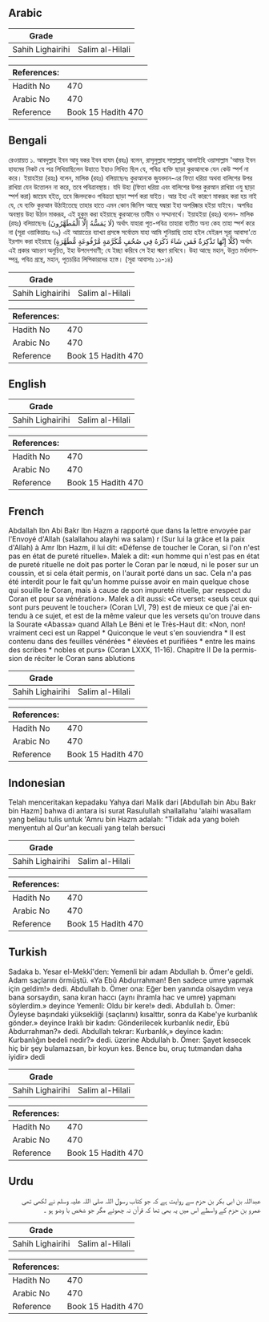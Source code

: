## Arabic


<div dir="rtl" lang="ar" style={{fontSize:'larger',backgroundColor:'#f8f9fa',padding:20}}>

</div>
<div style={{backgroundColor:'#f8f9fa',padding:20, marginBottom: 10}}><table> <thead> <tr> <th>Grade</th> <th></th> </tr> </thead> <tbody> <tr><td>Sahih Lighairihi</td><td>Salim al-Hilali</td></tr></tbody></table><table> <thead> <tr> <th>References:</th> <th></th> </tr> </thead> <tbody><tr><td>Hadith No</td><td>470</td></tr><tr><td>Arabic No</td><td>470</td></tr><tr><td>Reference</td><td>Book 15 Hadith 470</td></tr></tbody></table></div>

## Bengali


<div dir="ltr" lang="bn" style={{fontSize:'larger',backgroundColor:'#f8f9fa',padding:20}}>
রেওয়ায়ত ১. আবদুল্লাহ ইবন আবু বকর ইবন হাযম (রহঃ) বলেন, রাসূলুল্লাহ সাল্লাল্লাহু আলাইহি ওয়াসাল্লাম 'আমর ইবন হাযমের নিকট যে পত্র লিখিয়াছিলেন উহাতে ইহাও লিখিত ছিল যে, পবিত্র ব্যক্তি ছাড়া কুরআনকে যেন কেউ স্পর্শ না করে। ইয়াহইয়া (রহঃ) বলেন, মালিক (রহঃ) বলিয়াছেনঃ কুরআনকে জুযবদান-এর ফিতা ধরিয়া অথবা বালিশের উপর রাখিয়া যেন উত্তোলন না করে, তবে পবিত্রাবস্থায়। যদি উহা (ফিতা ধরিয়া এবং বালিশের উপর কুরআন রাখিয়া ওযু ছাড়া স্পর্শ করা) জায়েয হইত, তবে জিলদকেও পবিত্রতা ছাড়া স্পর্শ করা যাইত। আর ইহা এই কারণে মাকরূহ করা হয় নাই যে, যে ব্যক্তি কুরআন উঠাইতেছে তাহার হাতে এমন কোন জিনিস আছে যদ্বারা ইহা অপরিষ্কার হইয়া যাইবে। অপবিত্র অবস্থায় উহা উঠান মাকরূহ, এই হুকুম করা হইয়াছে কুরআনের তাযীম ও সম্মানার্থে। ইয়াহইয়া (রহঃ) বলেন- মালিক (রহঃ) বলিয়াছেনঃ (لَا يَمَسُّهُ إِلَّا الْمُطَهَّرُونَ) অর্থাৎ যাহারা পূত-পবিত্র তাহারা ব্যতীত অন্য কেহ তাহা স্পর্শ করে না (সূরা ওয়াকিয়াহঃ ৭৯) এই আয়াতের ব্যাখ্যা প্রসঙ্গে সর্বোত্তম যাহা আমি শুনিয়াছি তাহা হইল যেইরূপ সূরা আবাসা'তে ইরশাদ করা হইয়াছে (كَلَّا إِنَّهَا تَذْكِرَةٌ فَمَن شَاءَ ذَكَرَهُ فِي صُحُفٍ مُّكَرَّمَةٍ مَّرْفُوعَةٍ مُّطَهَّرَةٍ) অর্থাৎ এই প্রকার আচরণ অনুচিত, ইহা উপদেশবাণী; যে ইচ্ছা করিবে সে ইহা স্মরণ রাখিবে। উহা আছে মহান, উন্নত মর্যাদাসম্পন্ন, পবিত্র গ্রন্থে, মহান, পূতচরিত্র লিপিকারদের হস্তে। (সূরা আবাসাঃ ১১-১৪)
</div>
<div style={{backgroundColor:'#f8f9fa',padding:20, marginBottom: 10}}><table> <thead> <tr> <th>Grade</th> <th></th> </tr> </thead> <tbody> <tr><td>Sahih Lighairihi</td><td>Salim al-Hilali</td></tr></tbody></table><table> <thead> <tr> <th>References:</th> <th></th> </tr> </thead> <tbody><tr><td>Hadith No</td><td>470</td></tr><tr><td>Arabic No</td><td>470</td></tr><tr><td>Reference</td><td>Book 15 Hadith 470</td></tr></tbody></table></div>

## English


<div dir="ltr" lang="en" style={{fontSize:'larger',backgroundColor:'#f8f9fa',padding:20}}>

</div>
<div style={{backgroundColor:'#f8f9fa',padding:20, marginBottom: 10}}><table> <thead> <tr> <th>Grade</th> <th></th> </tr> </thead> <tbody> <tr><td>Sahih Lighairihi</td><td>Salim al-Hilali</td></tr></tbody></table><table> <thead> <tr> <th>References:</th> <th></th> </tr> </thead> <tbody><tr><td>Hadith No</td><td>470</td></tr><tr><td>Arabic No</td><td>470</td></tr><tr><td>Reference</td><td>Book 15 Hadith 470</td></tr></tbody></table></div>

## French


<div dir="ltr" lang="fr" style={{fontSize:'larger',backgroundColor:'#f8f9fa',padding:20}}>
Abdallah Ibn Abi Bakr Ibn Hazm a rapporté que dans la lettre envoyée par l'Envoyé d'Allah (salallahou alayhi wa salam) r (Sur lui la grâce et la paix d'Allah) à Amr Ibn Hazm, il lui dit: «Défense de toucher le Coran, si l'on n'est pas en état de pureté rituelle». Malek a dit: «un homme qui n'est pas en état de pureté rituelle ne doit pas porter le Coran par le nœud, ni le poser sur un coussin, et si cela était permis, on l'aurait porté dans un sac. Cela n'a pas été interdit pour le fait qu'un homme puisse avoir en main quelque chose qui souille le Coran, mais à cause de son impureté rituelle, par respect du Coran et pour sa vénération». Malek a dit aussi: «Ce verset: «seuls ceux qui sont purs peuvent le toucher» (Coran LVI, 79) est de mieux ce que j'ai entendu à ce sujet, et est de la même valeur que les versets qu'on trouve dans la Sourate «Abassa» quand Allah Le Béni et le Très-Haut dit: «Non, non! vraiment ceci est un Rappel * Quiconque le veut s'en souviendra * II est contenu dans des feuilles vénérées * élevées et purifiées * entre les mains des scribes * nobles et purs» (Coran LXXX, 11-16). Chapitre II De la permission de réciter le Coran sans ablutions
</div>
<div style={{backgroundColor:'#f8f9fa',padding:20, marginBottom: 10}}><table> <thead> <tr> <th>Grade</th> <th></th> </tr> </thead> <tbody> <tr><td>Sahih Lighairihi</td><td>Salim al-Hilali</td></tr></tbody></table><table> <thead> <tr> <th>References:</th> <th></th> </tr> </thead> <tbody><tr><td>Hadith No</td><td>470</td></tr><tr><td>Arabic No</td><td>470</td></tr><tr><td>Reference</td><td>Book 15 Hadith 470</td></tr></tbody></table></div>

## Indonesian


<div dir="ltr" lang="id" style={{fontSize:'larger',backgroundColor:'#f8f9fa',padding:20}}>
Telah menceritakan kepadaku Yahya dari Malik dari [Abdullah bin Abu Bakr bin Hazm] bahwa di antara isi surat Rasulullah shallallahu 'alaihi wasallam yang beliau tulis untuk 'Amru bin Hazm adalah: "Tidak ada yang boleh menyentuh al Qur'an kecuali yang telah bersuci
</div>
<div style={{backgroundColor:'#f8f9fa',padding:20, marginBottom: 10}}><table> <thead> <tr> <th>Grade</th> <th></th> </tr> </thead> <tbody> <tr><td>Sahih Lighairihi</td><td>Salim al-Hilali</td></tr></tbody></table><table> <thead> <tr> <th>References:</th> <th></th> </tr> </thead> <tbody><tr><td>Hadith No</td><td>470</td></tr><tr><td>Arabic No</td><td>470</td></tr><tr><td>Reference</td><td>Book 15 Hadith 470</td></tr></tbody></table></div>

## Turkish


<div dir="ltr" lang="tr" style={{fontSize:'larger',backgroundColor:'#f8f9fa',padding:20}}>
Sadaka b. Yesar el-Mekkî'den: Yemenli bir adam Abdullah b. Ömer'e geldi. Adam saçlarını örmüştü. «Ya Ebû Abdurrahman! Ben sadece umre yapmak için geldim!» dedi. Abdullah b. Ömer ona: Eğer ben yanında olsaydım veya bana sorsaydın, sana kıran haccı (aynı ihramla hac ve umre) yapmanı söylerdim.» deyince Yemenli: Oldu bir kere!» dedi. Abdullah b. Ömer: Öyleyse başındaki yüksekliği (saçlarını) kısalttır, sonra da Kabe'ye kurbanlık gönder.» deyince Iraklı bir kadın: Gönderilecek kurbanlık nedir, Ebû Abdurrahman?» dedi. Abdullah tekrar: Kurbanlık,» deyince kadın: Kurbanlığın bedeli nedir?» dedi. üzerine Abdullah b. Ömer: Şayet kesecek hiç bir şey bulamazsan, bir koyun kes. Bence bu, oruç tutmandan daha iyidir» dedi
</div>
<div style={{backgroundColor:'#f8f9fa',padding:20, marginBottom: 10}}><table> <thead> <tr> <th>Grade</th> <th></th> </tr> </thead> <tbody> <tr><td>Sahih Lighairihi</td><td>Salim al-Hilali</td></tr></tbody></table><table> <thead> <tr> <th>References:</th> <th></th> </tr> </thead> <tbody><tr><td>Hadith No</td><td>470</td></tr><tr><td>Arabic No</td><td>470</td></tr><tr><td>Reference</td><td>Book 15 Hadith 470</td></tr></tbody></table></div>

## Urdu


<div dir="rtl" lang="ur" style={{fontSize:'larger',backgroundColor:'#f8f9fa',padding:20}}>
عبداللہ بن ابی بکر بن حزم سے روایت ہے کہ جو کتاب رسول اللہ صلی اللہ علیہ وسلم نے لکھی تھی عمرو بن حزم کے واسطے اس میں یہ بھی تھا کہ قرآن نہ چھوئے مگر جو شخص با وضو ہو ۔
</div>
<div style={{backgroundColor:'#f8f9fa',padding:20, marginBottom: 10}}><table> <thead> <tr> <th>Grade</th> <th></th> </tr> </thead> <tbody> <tr><td>Sahih Lighairihi</td><td>Salim al-Hilali</td></tr></tbody></table><table> <thead> <tr> <th>References:</th> <th></th> </tr> </thead> <tbody><tr><td>Hadith No</td><td>470</td></tr><tr><td>Arabic No</td><td>470</td></tr><tr><td>Reference</td><td>Book 15 Hadith 470</td></tr></tbody></table></div>